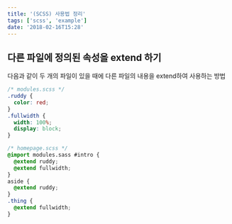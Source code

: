 ```yaml
---
title: '(SCSS) 사용법 정리'
tags: ['scss', 'example']
date: '2018-02-16T15:28'
---
```


<!--truncate-->

## 다른 파일에 정의된 속성을 extend 하기

다음과 같이 두 개의 파일이 있을 때에 다른 파일의 내용을 extend하여 사용하는 방법

```css
/* modules.scss */
.ruddy {
  color: red;
}
.fullwidth {
  width: 100%;
  display: block;
}

/* homepage.scss */
@import modules.sass #intro {
  @extend ruddy;
  @extend fullwidth;
}
aside {
  @extend ruddy;
}
.thing {
  @extend fullwidth;
}
```
